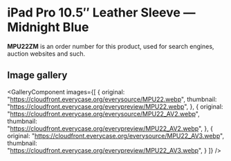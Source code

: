 
# iPad Pro 10.5″ Leather Sleeve — Midnight Blue

<Callout type='info' emoji='👉🏻'>**MPU22ZM** is an order number for this product, used for search engines, auction websites and such.</Callout>

## Image gallery

<GalleryComponent
    images={[
      {
        original: "https://cloudfront.everycase.org/everysource/MPU22.webp",
        thumbnail: "https://cloudfront.everycase.org/everypreview/MPU22.webp",
      },
      {
        original: "https://cloudfront.everycase.org/everysource/MPU22_AV2.webp",
        thumbnail: "https://cloudfront.everycase.org/everypreview/MPU22_AV2.webp",
      },
      {
        original: "https://cloudfront.everycase.org/everysource/MPU22_AV3.webp",
        thumbnail: "https://cloudfront.everycase.org/everypreview/MPU22_AV3.webp",
      }
    ]}
  />
